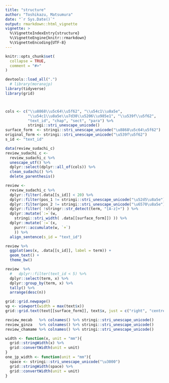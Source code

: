 ```yaml
---
title: "structure"
author: "Toshikazu, Matsumura"
date: "`r Sys.Date()`"
output: rmarkdown::html_vignette
vignette: >
  %\VignetteIndexEntry{structure}
  %\VignetteEngine{knitr::rmarkdown}
  %\VignetteEncoding{UTF-8}
---
```



```r
knitr::opts_chunk$set(
  collapse = TRUE,
  comment = "#>"
)
```

```r
devtools::load_all(".")
  # library(moranajp)
library(tidyverse)
library(grid)



cols <- c("\\u8868\\u5c64\\u5f62", "\\u54c1\\u8a5e", 
          "\\u54c1\\u8a5e\\u7d30\\u5206\\u985e1", "\\u539f\\u5f62",
          "text_id", "chap", "sect", "para") %>%
          stringi::stri_unescape_unicode()
surface_form  <- stringi::stri_unescape_unicode("\u8868\u5c64\u5f62")
original_form <- stringi::stri_unescape_unicode("\u539f\u5f62")
s_id <- "text_id"

data(review_sudachi_c)
review_sudachi_c <- 
  review_sudachi_c %>%
  unescape_utf() %>%
  dplyr::select(dplyr::all_of(cols)) %>%
  clean_sudachi() %>%
  delete_parenthesis()

review <- 
  review_sudachi_c %>%
  dplyr::filter(.data[[s_id]] < 20) %>%
  dplyr::filter(pos_1 != stringi::stri_unescape_unicode("\u52d5\u8a5e")) %>%
  dplyr::filter(pos_2 != stringi::stri_unescape_unicode("\u6570\u8a5e")) %>%
  dplyr::filter( !stringr::str_detect(term, "[A-z]+") ) %>%
  dplyr::mutate(`:=`(w, 
    stringi::stri_width( .data[[surface_form]]) )) %>%
  dplyr::mutate(`:=`(x, 
    purrr::accumulate(w, `+`) 
    )) %>%
  align_sentence(s_id = "text_id")

review %>%
  ggplot(aes(x, .data[[s_id]], label = term)) + 
  geom_text() + 
  theme_bw()
```

```r
review  %>%
  #   dplyr::filter(text_id < 5) %>%
  dplyr::select(term, x) %>%
  dplyr::group_by(term, x) %>%
  tally() %>%
  arrange(desc(n))

grid::grid.newpage()
vp <- viewport(width = max(text$x))
grid::grid.text(text[[surface_form]], text$x, just = c("right", "centre"), vp = vp)

```

```r
review_mecab   %>% colnames() %>% stringi::stri_unescape_unicode()
review_ginza   %>% colnames() %>% stringi::stri_unescape_unicode()
review_chamame %>% colnames() %>% stringi::stri_unescape_unicode()
```

```r
width <- function(x, unit = "mm"){
  grid::stringWidth(x) %>%
  grid::convertWidth(unit = unit)
}
one_jp_width <- function(unit = "mm"){
  space <- stringi::stri_unescape_unicode("\u3000") 
  grid::stringWidth(space) %>%
  grid::convertWidth(unit = unit)
}
```
